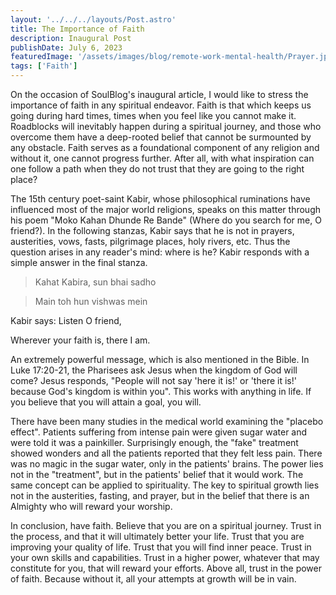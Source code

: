```yaml
---
layout: '../../../layouts/Post.astro'
title: The Importance of Faith
description: Inaugural Post
publishDate: July 6, 2023
featuredImage: '/assets/images/blog/remote-work-mental-health/Prayer.jpg'
tags: ['Faith']
---
```



On the occasion of SoulBlog's inaugural article, I would like to stress the importance of faith in any spiritual endeavor. Faith is that which keeps us going during hard times, times when you feel like you cannot make it. Roadblocks will inevitably happen during a spiritual journey, and those who overcome them have a deep-rooted belief that cannot be surmounted by any obstacle. Faith serves as a foundational component of any religion and without it, one cannot progress further. After all, with what inspiration can one follow a path when they do not trust that they are going to the right place? 

The 15th century poet-saint Kabir, whose philosophical ruminations have influenced most of the major world religions, speaks on this matter through his poem "Moko Kahan Dhunde Re Bande" (Where do you search for me, O friend?). In the following stanzas, Kabir says that he is not in prayers, austerities, vows, fasts, pilgrimage places, holy rivers, etc. Thus the question arises in any reader's mind: where is he? Kabir responds with a simple answer in the final stanza.

> Kahat Kabira, sun bhai sadho  

> Main toh hun vishwas mein

Kabir says: Listen O friend,      

Wherever your faith is, there I am.

An extremely powerful message, which is also mentioned in the Bible. In Luke 17:20-21, the Pharisees ask Jesus when the kingdom of God will come? Jesus responds, "People will not say 'here it is!' or 'there it is!' because God's kingdom is within you". This works with anything in life. If you believe that you will attain a goal, you will. 

There have been many studies in the medical world examining the "placebo effect". Patients suffering from intense pain were given sugar water and were told it was a painkiller. Surprisingly enough, the "fake" treatment showed wonders and all the patients reported that they felt less pain. There was no magic in the sugar water, only in the patients' brains. The power lies not in the "treatment", but in the patients' belief that it would work. The same concept can be applied to spirituality. The key to spiritual growth lies not in the austerities, fasting, and prayer, but in the belief that there is an Almighty who will reward your worship. 

In conclusion, have faith. Believe that you are on a spiritual journey. Trust in the process, and that it will ultimately better your life. Trust that you are improving your quality of life. Trust that you will find inner peace. Trust in your own skills and capabilities. Trust in a higher power, whatever that may constitute for you, that will reward your efforts. Above all, trust in the power of faith. Because without it, all your attempts at growth will be in vain. 
